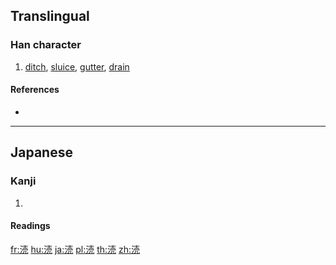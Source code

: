 {{character info/new}}
{{also|瀆|渎}}
==Translingual==
{{Han simplified forms|瀆|涜|渎|ex=y}}

===Han character===
{{Han char|rn=85|rad=水|as=07|sn=10|four=|canj=EGBU|ids=⿰氵売}}

# [[ditch]], [[sluice]], [[gutter]], [[drain]]

====References====
* {{Han ref|kx=0627.311|hdz=31619.021|uh=6D9C|ud=28060}}

----

==Japanese==

===Kanji===
{{ja-kanji|grade=|rs=水07|style=s|kyu=瀆}}

# {{defn|lang=ja|sort=水07}}

====Readings====
{{ja-readings|goon=[[どく]] (doku)|kanon=[[とく]] (toku)|kun=[[みぞ]] (mizo), [[けがす]] (kegasu), [[けがれ]] (kegare)}}

[[fr:涜]]
[[hu:涜]]
[[ja:涜]]
[[pl:涜]]
[[th:涜]]
[[zh:涜]]